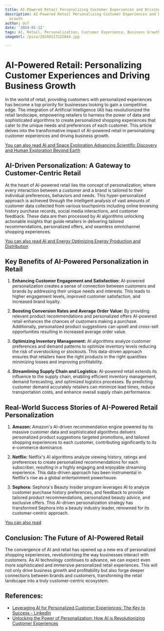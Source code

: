 ```yaml
---
title: AI-Powered Retail Personalizing Customer Experiences and Driving Business Growth
description: AI-Powered Retail Personalizing Customer Experiences and Driving Business
  Growth
author: Usf
date: '2024-01-12'
tags: AI, Retail, Personalization, Customer Experience, Business Growth
imageUrl: /pixa/20240117225044.jpg

---
```

# AI-Powered Retail: Personalizing Customer Experiences and Driving Business  Growth

In the world of retail, providing customers with personalized experiences has become a top priority for businesses looking to gain a  competitive edge. The integration  of Artificial Intelligence (AI) has revolutionized the retail landscape, empowering retailers to  harness the power of data and sophisticated algorithms to create personalized shopping experiences that cater to the unique needs and preferences of each customer. This article delves into the transformative impact of AI-powered retail in  personalizing customer experiences and driving  business growth.

[You can also read AI and Space Exploration Advancing Scientific Discovery and Human Exploration Beyond Earth](AI%20and%20Space%20Exploration%20Advancing%20Scientific%20Discovery%20and%20Human%20Exploration%20Beyond%20Earth)


## AI-Driven Personalization:  A Gateway to Customer-Centric Retail

At the heart of AI-powered retail lies the concept of personalization, where every interaction between a customer  and a brand is tailored to their individual  preferences, behaviors and needs.  This hyper-personalized approach is achieved through  the intelligent analysis of  vast amounts of customer data collected from various  touchpoints including online browsing history purchase records,  social media interactions, and customer feedback. These data are then processed by AI algorithms unlocking actionable insights that guide retailers in delivering tailored recommendations, personalized offers, and seamless omnichannel shopping experiences.

[You can also read AI and Energy  Optimizing Energy  Production and Distribution](AI%20and%20Energy%20Optimizing%20Energy%20Production%20and%20Distribution)


## Key Benefits of AI-Powered Personalization in Retail

1. **Enhancing Customer Engagement and  Satisfaction:** AI-powered personalization creates a sense of connection between customers and  brands by addressing their unique needs and  interests. This leads to higher engagement levels,  improved customer satisfaction, and increased brand loyalty.

2.  **Boosting Conversion Rates  and  Average Order Value:** By providing  relevant product recommendations and personalized offers AI-powered retail enhances the  chances of customers making a purchase. Additionally, personalized product suggestions can upsell and cross-sell opportunities resulting in increased average order value.

3. **Optimizing Inventory Management:** AI algorithms analyze customer preferences and demand patterns to optimize inventory levels reducing the risk of  overstocking or stockouts. This data-driven approach ensures that retailers  have the right products in  the right quantities minimizing losses  and improving  profitability.

4. **Streamlining Supply Chain and  Logistics:** AI-powered retail extends its influence to the supply chain, enabling efficient  inventory  management,  demand forecasting, and optimized logistics processes. By predicting customer demand accurately retailers can minimize lead times, reduce transportation costs, and enhance  overall supply chain  performance.

## Real-World Success Stories of AI-Powered Retail Personalization

1. **Amazon:**  Amazon's AI-driven recommendation engine powered by its massive customer data and sophisticated algorithms delivers  personalized product suggestions targeted promotions, and tailored shopping experiences to each customer,  contributing significantly to its e-commerce dominance.

2. **Netflix:** Netflix's AI algorithms analyze viewing history, ratings and preferences  to  create personalized recommendations for each subscriber, resulting in a  highly engaging and enjoyable streaming experience. This data-driven approach  has been instrumental in Netflix's rise as a global entertainment powerhouse.

3. **Sephora:**  Sephora's Beauty Insider  program leverages AI to analyze customer purchase  history preferences, and feedback to  provide tailored  product recommendations, personalized beauty advice,  and exclusive offers. This  AI-driven personalization strategy has transformed  Sephora into a beauty  industry leader, renowned for its customer-centric approach.

[You can also read ]()


## Conclusion: The Future of AI-Powered Retail

The convergence of AI and retail has opened  up a new era of personalized shopping  experiences,  revolutionizing the way businesses interact with customers. As AI technology continues to advance, we can expect even more sophisticated and immersive personalized retail experiences. This  will not only drive business growth and profitability but also  forge deeper connections between brands and customers, transforming the retail landscape into a truly customer-centric ecosystem.

## References:
- [Leveraging AI for Personalized Customer Experiences: The Key to Success - LinkedIn](https://www.linkedin.com/pulse/leveraging-ai-personalized-customer-experiences-key-success?trk=organization_guest_main-feed-card_feed-article-content)
- [Unlocking the Power of Personalization: How AI is Revolutionizing Customer Experiences](https://www.linkedin.com/pulse/unlocking-power-personalization-how-ai-customer-manas-mishra)
